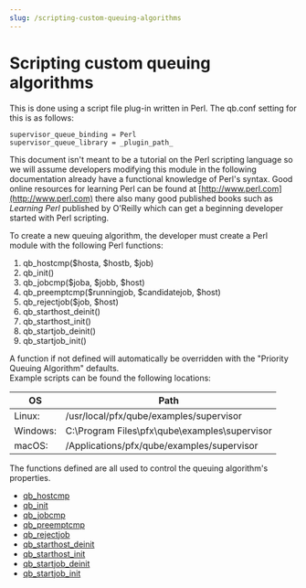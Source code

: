 ```yaml
---
slug: /scripting-custom-queuing-algorithms
---
```


# Scripting custom queuing algorithms

This is done using a script file plug-in written in Perl. The qb.conf setting
for this is as follows:  

```
supervisor_queue_binding = Perl  
supervisor_queue_library = _plugin_path_
```

This document isn't meant to be a tutorial on the Perl scripting language so
we will assume developers modifying this module in the following documentation
already have a functional knowledge of Perl's syntax. Good online resources
for learning Perl can be found at
[http://www.perl.com](http://www.perl.com) there also many good
published books such as _Learning Perl_ published by O'Reilly which can get a
beginning developer started with Perl scripting.  

To create a new queuing algorithm, the developer must create a Perl module
with the following Perl functions:

1. qb_hostcmp($hosta, $hostb, $job)
2. qb_init()
3. qb_jobcmp($joba, $jobb, $host)
4. qb_preemptcmp($runningjob, $candidatejob, $host)
5. qb_rejectjob($job, $host)
6. qb_starthost_deinit()
7. qb_starthost_init()
8. qb_startjob_deinit()
9. qb_startjob_init()

A function if not defined will automatically be overridden with the "Priority
Queuing Algorithm" defaults.  
Example scripts can be found the following locations:

OS | Path
---|---
Linux: | /usr/local/pfx/qube/examples/supervisor
Windows: | C:\Program Files\pfx\qube\examples\supervisor
macOS: | /Applications/pfx/qube/examples/supervisor

The functions defined are all used to control the queuing algorithm's
properties.

* [qb_hostcmp](developers-guide/custom-queuing-algorithms/scripting-custom-queuing-algorithms/qb_hostcmp)
* [qb_init](developers-guide/custom-queuing-algorithms/scripting-custom-queuing-algorithms/qb_init)
* [qb_jobcmp](developers-guide/custom-queuing-algorithms/scripting-custom-queuing-algorithms/qb_jobcmp)
* [qb_preemptcmp](developers-guide/custom-queuing-algorithms/scripting-custom-queuing-algorithms/qb_preemptcmp)
* [qb_rejectjob](developers-guide/custom-queuing-algorithms/scripting-custom-queuing-algorithms/qb_rejectjob)
* [qb_starthost_deinit](developers-guide/custom-queuing-algorithms/scripting-custom-queuing-algorithms/qb_starthost_deinit)
* [qb_starthost_init](developers-guide/custom-queuing-algorithms/scripting-custom-queuing-algorithms/qb_starthost_init)
* [qb_startjob_deinit](developers-guide/custom-queuing-algorithms/scripting-custom-queuing-algorithms/qb_startjob_deinit)
* [qb_startjob_init](developers-guide/custom-queuing-algorithms/scripting-custom-queuing-algorithms/qb_startjob_init)

